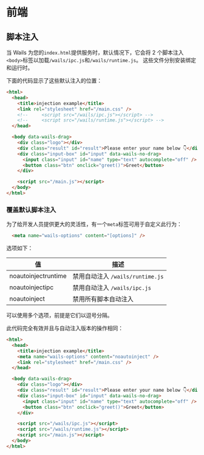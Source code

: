 
# 前端

## 脚本注入

当 Wails 为您的`index.html`提供服务时，默认情况下，它会将 2 个脚本注入`<body>`标签以加载`/wails/ipc.js`和`/wails/runtime.js`。 这些文件分别安装绑定和运行时。

下面的代码显示了这些默认注入的位置：

```html
<html>
  <head>
    <title>injection example</title>
    <link rel="stylesheet" href="/main.css" />
    <!--     <script src="/wails/ipc.js"></script> -->
    <!--     <script src="/wails/runtime.js"></script> -->
  </head>

  <body data-wails-drag>
    <div class="logo"></div>
    <div class="result" id="result">Please enter your name below 👇</div>
    <div class="input-box" id="input" data-wails-no-drag>
      <input class="input" id="name" type="text" autocomplete="off" />
      <button class="btn" onclick="greet()">Greet</button>
    </div>

    <script src="/main.js"></script>
  </body>
</html>
```

### 覆盖默认脚本注入

为了给开发人员提供更大的灵活性，有一个`meta`标签可用于自定义此行为：

```html
  <meta name="wails-options" content="[options]" />
```

选项如下：

| 值                   | 描述                         |
| ------------------- | -------------------------- |
| noautoinjectruntime | 禁用自动注入 `/wails/runtime.js` |
| noautoinjectipc     | 禁用自动注入 `/wails/ipc.js`     |
| noautoinject        | 禁用所有脚本自动注入                 |

可以使用多个选项，前提是它们以逗号分隔。

此代码完全有效并且与自动注入版本的操作相同：

```html
<html>
  <head>
    <title>injection example</title>
    <meta name="wails-options" content="noautoinject" />
    <link rel="stylesheet" href="/main.css" />
  </head>

  <body data-wails-drag>
    <div class="logo"></div>
    <div class="result" id="result">Please enter your name below 👇</div>
    <div class="input-box" id="input" data-wails-no-drag>
      <input class="input" id="name" type="text" autocomplete="off" />
      <button class="btn" onclick="greet()">Greet</button>
    </div>

    <script src="/wails/ipc.js"></script>
    <script src="/wails/runtime.js"></script>
    <script src="/main.js"></script>
  </body>
</html>
```